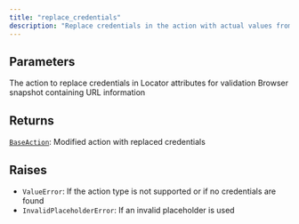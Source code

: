 ```yaml
---
title: "replace_credentials"
description: "Replace credentials in the action with actual values from the vault"
---
```






## Parameters

<ParamField path="action" type="BaseAction">
  The action to replace credentials in
</ParamField>

<ParamField path="attrs" type="LocatorAttributes">
  Locator attributes for validation
</ParamField>

<ParamField path="snapshot" type="BrowserSnapshot">
  Browser snapshot containing URL information
</ParamField>

## Returns

[`BaseAction`](/sdk-reference/misc/baseaction):     Modified action with replaced credentials

## Raises

- `ValueError`: If the action type is not supported or if no credentials are found
- `InvalidPlaceholderError`: If an invalid placeholder is used
